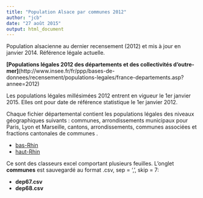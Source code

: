 ```yaml
---
title: "Population Alsace par communes 2012"
author: "jcb"
date: "27 août 2015"
output: html_document
---
```


Population alsacienne au dernier recensement (2012) et mis à jour en janvier 2014. Référence légale actuelle.

__[Populations légales 2012 des départements et des collectivités d'outre-mer]__(http://www.insee.fr/fr/ppp/bases-de-donnees/recensement/populations-legales/france-departements.asp?annee=2012)

Les populations légales millésimées 2012 entrent en vigueur le 1er janvier 2015. Elles ont pour date de référence statistique le 1er janvier 2012.

Chaque fichier départemental contient les populations légales des niveaux géographiques suivants : communes, arrondissements municipaux pour Paris, Lyon et Marseille, cantons, arrondissements, communes associées et fractions cantonales de communes .

- [bas-Rhin](http://www.insee.fr/fr/ppp/bases-de-donnees/recensement/populations-legales/pages2014/xls/dep67.xls)
- [haut-Rhin](http://www.insee.fr/fr/ppp/bases-de-donnees/recensement/populations-legales/pages2014/xls/dep68.xls)

Ce sont des classeurs excel comportant plusieurs feuilles. L'onglet __communes__ est sauvegardé au format .csv, sep = ',', skip = 7:

- __dep67.csv__
- __dep68.csv__

